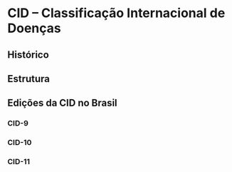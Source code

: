 # CID -- Classificação Internacional de Doenças

## Histórico

## Estrutura

## Edições da CID no Brasil

### CID-9

### CID-10

### CID-11